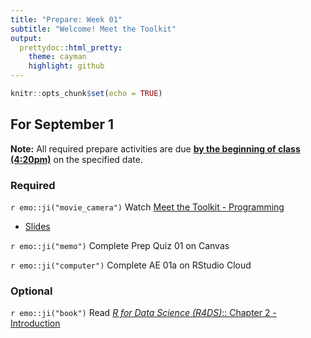 ```yaml
---
title: "Prepare: Week 01"
subtitle: "Welcome! Meet the Toolkit"
output: 
  prettydoc::html_pretty:
    theme: cayman
    highlight: github
---
```


```r
knitr::opts_chunk$set(echo = TRUE)
```


## For September 1

**Note:** All required prepare activities are due **<u>by the beginning of class (4:20pm)</u>** on the specified date.

### Required 

`r emo::ji("movie_camera")` Watch [Meet the Toolkit - Programming](https://youtu.be/T9UJ-rWCc-c) 

- [Slides](https://kgfitzgerald.github.io/APU_MATH_250/slides/02-toolkit-R.html)

`r emo::ji("memo")` Complete Prep Quiz 01 on Canvas

`r emo::ji("computer")` Complete AE 01a on RStudio Cloud

### Optional 

`r emo::ji("book")` Read [*R for Data Science (R4DS)*:: Chapter 2 - Introduction](https://r4ds.had.co.nz/explore-intro.html)

<br> 

